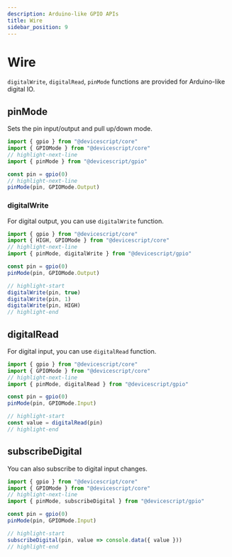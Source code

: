 ```yaml
---
description: Arduino-like GPIO APIs
title: Wire
sidebar_position: 9
---
```


# Wire

`digitalWrite`, `digitalRead`, `pinMode` functions are provided for Arduino-like
digital IO.

## pinMode

Sets the pin input/output and pull up/down mode.

```ts
import { gpio } from "@devicescript/core"
import { GPIOMode } from "@devicescript/core"
// highlight-next-line
import { pinMode } from "@devicescript/gpio"

const pin = gpio(0)
// highlight-next-line
pinMode(pin, GPIOMode.Output)
```

### digitalWrite

For digital output, you can use `digitalWrite` function.

```ts
import { gpio } from "@devicescript/core"
import { HIGH, GPIOMode } from "@devicescript/core"
// highlight-next-line
import { pinMode, digitalWrite } from "@devicescript/gpio"

const pin = gpio(0)
pinMode(pin, GPIOMode.Output)

// highlight-start
digitalWrite(pin, true)
digitalWrite(pin, 1)
digitalWrite(pin, HIGH)
// highlight-end
```

## digitalRead

For digital input, you can use `digitalRead` function.

```ts
import { gpio } from "@devicescript/core"
import { GPIOMode } from "@devicescript/core"
// highlight-next-line
import { pinMode, digitalRead } from "@devicescript/gpio"

const pin = gpio(0)
pinMode(pin, GPIOMode.Input)

// highlight-start
const value = digitalRead(pin)
// highlight-end
```

## subscribeDigital

You can also subscribe to digital input changes.

```ts
import { gpio } from "@devicescript/core"
import { GPIOMode } from "@devicescript/core"
// highlight-next-line
import { pinMode, subscribeDigital } from "@devicescript/gpio"

const pin = gpio(0)
pinMode(pin, GPIOMode.Input)

// highlight-start
subscribeDigital(pin, value => console.data({ value }))
// highlight-end
```
